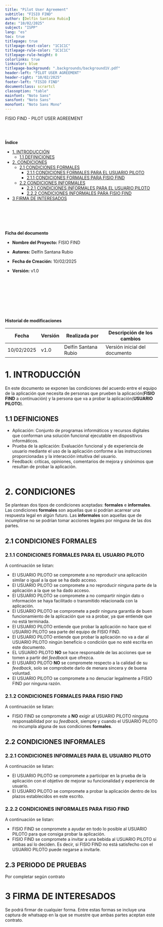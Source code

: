 ```yaml
---
title: "Pilot User Agreement"
subtitle: "FISIO FIND"                       
author: [Delfín Santana Rubio] 
date: "10/02/2025"                                                 
subject: "ISPP"
lang: "es"
toc: true
titlepage: true
titlepage-text-color: "1C1C1C"
titlepage-rule-color: "1C1C1C"
titlepage-rule-height: 0
colorlinks: true
linkcolor: blue
titlepage-background: ".backgrounds/background1V.pdf"                            
header-left: "PILOT USER AGREEMENT"                 
header-right: "10/02/2025"                                         
footer-left: "FISIO FIND"
documentclass: scrartcl
classoption: "table"
mainfont: "Noto Sans"
sansfont: "Noto Sans"
monofont: "Noto Sans Mono"
---
```



<!-- COMMENT THIS WHEN EXPORTING TO PDF -->
<p align="center" style={{ fontSize: '30px', fontWeight: 'bold' }}>

  FISIO FIND  -  PILOT USER AGREEMENT
</p>

<br></br>

**Índice**
- [1. INTRODUCCIÓN](#1-introducción)
  - [1.1 DEFINICIONES](#21-dedicación-de-tiempo)
- [2. CONDICIONES](#2-compromisos-y-condiciones)
  - [2.1 CONDICIONES FORMALES](#21-dedicación-de-tiempo)
    - [2.1.1 CONDICIONES FORMALES PARA EL USUARIO PILOTO](#22-horario-de-disponibilidad)
    - [2.1.1 CONDICIONES FORMALES PARA FISIO FIND](#23-compensación-de-tiempo)
  - [2.2 CONDICIONES INFORMALES](#24-compromiso-y-realización-de-las-tareas)
    - [2.2.1 CONDICIONES INFORMALES PARA EL USUARIO PILOTO](#25-prácticas-de-equipo)
    - [2.2.2 CONDICIONES INFORMALES PARA FISIO FIND](#26-criterios-de-éxito)
- [3 FIRMA DE INTERESADOS](#3-firma-del-acuerdo)
<!-- COMMENT THIS WHEN EXPORTING TO PDF -->


<br></br>
---

**Ficha del documento**

- **Nombre del Proyecto:** FISIO FIND

- **Autores:** Delfín Santana Rubio

- **Fecha de Creación:** 10/02/2025  

- **Versión:** v1.0

<br></br>
<br></br>
---

**Historial de modificaciones**

| Fecha      | Versión | Realizada por | Descripción de los cambios |
|------------|---------|--------------|----------------------------|
| 10/02/2025 | v1.0    | Delfín Santana Rubio | Versión inicial del documento |



<!-- \newpage  -->


# 1. INTRODUCCIÓN

En este documento se exponen las condiciones del acuerdo entre el equipo de la aplicación que necesita de personas que prueben la aplicación(**FISIO FIND** a continuación) y la persona que va a probar la aplicación(**USUARIO PILOTO**). 

## 1.1 DEFINICIONES
- Aplicación: Conjunto de programas informáticos y recursos digitales que conforman una solución funcional ejecutable en dispositivos informáticos.
- Prueba de la aplicación: Evaluación funcional y de experiencia de usuario mediante el uso de la aplicación conforme a las instrucciones proporcionadas y la interacción intuitiva del usuario.
- Feedback: críticas, opiniones, comentarios de mejora y sinónimos que resultan de probar la aplicación. 
<br></br>
# 2. CONDICIONES
Se plantean dos tipos de condiciones aceptadas: **formales** e **informales**. Las condiciones **formales** son aquellas que si podrían acarrear una respuesta legal en algún futuro. Las **informales** son aquellas que de incumplirse no se podrían tomar acciones legales por ninguna de las dos partes.

## 2.1 CONDICIONES FORMALES
### 2.1.1 CONDICIONES FORMALES PARA EL USUARIO PILOTO
A continuación se listan:
- El USUARIO PILOTO se compromete a no reproducir una aplicación similar o igual a la que se ha dado acceso.
- El USUARIO PILOTO se compromete a no reproducir ninguna parte de la aplicación a la que se ha dado acceso.
- El USUARIO PILOTO se compromete a no compartir ningún dato o información se haya facilitado o transmitido relacionada con la aplicación.
- El USUARIO PILOTO se compromete a pedir ninguna garantía de buen funcionamiento de la aplicación que va a probar, ya que entiende que no está terminada.
- El USUARIO PILOTO entiende que probar la aplicación no hace que el USUARIO PILOTO sea parte del equipo de FISIO FIND.
- El USUARIO PILOTO entiende que probar la aplicación no va a dar al USUARIO PILOTO ningún beneficio o condición que no esté escrita en este documento.
- EL USUARIO PILOTO **NO** se hace responsable de las acciones que se tomen a partir del *feedback* que ofrezca.
- El USUARIO PILOTO **NO** se compromete respecto a la calidad de su *feedback*, solo se comprobete darlo de menara sincera y de buena voluntad.
- El USUARIO PILOTO se compromete a no denuciar legalmente a FISIO FIND por ninguna razón.

### 2.1.2 CONDICIONES FORMALES PARA FISIO FIND
A continuación se listan:
- FISIO FIND se compromete a **NO** exigir al USUARIO PILOTO ninguna responsabilidad por su *feedback*, siempre y cuando el USUARIO PILOTO no incumpla alguna de sus condiciones **formales**.

## 2.2 CONDICIONES INFORMALES
### 2.2.1 CONDICIONES INFORMALES PARA EL USUARIO PILOTO
A continuación se listan:
- El USUARIO PILOTO se compromete a participar en la prueba de la aplicación con el objetivo de mejorar su funcionalidad y experiencia de usuario.
- El USUARIO PILOTO se compromete a probar la aplicación dentro de los plazos establecidos en este escrito.

### 2.2.2 CONDICIONES INFORMALES PARA FISIO FIND
A continuación se listan:
- FISIO FIND se compromete a ayudar en todo lo posible al USUARIO PILOTO para que consiga probar la aplicación.
- FISIO FIND se compromete a invitar a una bebida al USUARIO PILOTO si ambas así lo deciden. Es decir, si FISIO FIND no está satisfecho con el USUARIO PILOTO puede negarse a invitarle.

## 2.3 PERIODO DE PRUEBAS
Por completar según contrato

# 3 FIRMA DE INTERESADOS
Se podrá firmar de cualquier forma. Entre estas formas se incluye una captura de whatsapp en la que se muestre que ambas partes aceptan este contrato.
